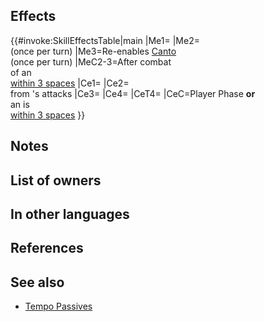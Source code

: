 {{Passive
|name=Forever Yours
|type=C
|exclusive=1
|canUseWeapon={{WeaponList|All}}
|canUseMove={{MoveList|All}}
|properties=random_owner
|1name=Forever Yours
|1tagid=SID_あなたのシャロン
|1effect=Enables【Canto (Dist. +1; Max ４)】.<br><br>If unit initiates combat or is within 3 spaces of an ally, grants Atk/Spd/Def/Res+4 to unit, reduces damage from attacks during combat by 40% (excluding area-of-effect Specials), and neutralizes effects that grant "Special cooldown charge +X" to foe or inflict "Special cooldown charge -X" on unit during combat.<br><br>After unit acts, if an ally within 3 spaces of unit enters into combat, grants another action to unit after ally's combat, and if Canto has already been triggered, re-enables Canto (once per turn; if another effect that grants action to unit has been activated at the same time, this effect is also considered to have been triggered).<br><br>【Canto (Dist. +1; Max ４)】<br>After an attack, Assist skill, or structure destruction, unit can move spaces = number of spaces from start position to end position of unit before the above, +1. (Max ４.)<br><br>(Unit moves according to movement type. Once per turn. Cannot attack or assist. Only highest value applied. Does not stack. After moving, if a skill that grants another action would be triggered (like with Galeforce), Canto will trigger after the granted action. Unit's base movement has no effect on movement granted. Cannot warp (using skills like Wings of Mercy) a distance greater than unit would be able to move with normal Canto movement.)
|1cost=300
|1required=-
}}
==Effects==
{{#invoke:SkillEffectsTable|main
|Me1={{Eft|Canto|Dist. +1; Max 4}}
|Me2={{Eft|Galeforce}}<br>(once per turn)
|Me3=Re-enables [[Canto]]<br>(once per turn)
|MeC2-3=After combat<br>of an {{Tgt|Ally}}<br>[[within 3 spaces]]
|Ce1={{Eft|Temporary buffs|Atk/Spd/Def/Res|4}}
|Ce2={{Eft|Damage Reduction|40%}}<br>from {{Tgt|Foe}}'s attacks
|Ce3={{Eft|Neutralize Guard}}
|Ce4={{Eft|Neutralize Accelerate Charge}}
|CeT4={{Tgt|Foe}}
|CeC=Player Phase '''or'''<br>an {{Tgt|Ally}} is<br>[[within 3 spaces]]
}}

==Notes==
{{Canto|Dist. +1; Max 4}}
{{IfUnitInitiates}}
{{Temporary buffs}}
{{DamagePercentageReduction}}
{{CooldownChargePlusNeutralization}}
{{CooldownChargeMinusNeutralization}}
{{Galeforce notes}}
==List of owners==
{{Skill Hero List}}
==In other languages==
{{OtherLanguages
|japanese=あなたのシャロン
|german=Auf ewig
|spanishEU=Siempre a tu lado
|spanishLA=Siempre a tu lado
|french=Toujours là
|italian=Tua per sempre
|chineseTW=你的夏蓉
|portuguese=Sempre contigo
}}
==References==
<references/>
==See also==
{{See also skills|cond=Description LIKE '%【Canto (Dist. +1; Max ４)】%' OR Description LIKE '%re-enables Canto%'}}
* [[Tempo Passives]]
{{Passives Navbox|C}}